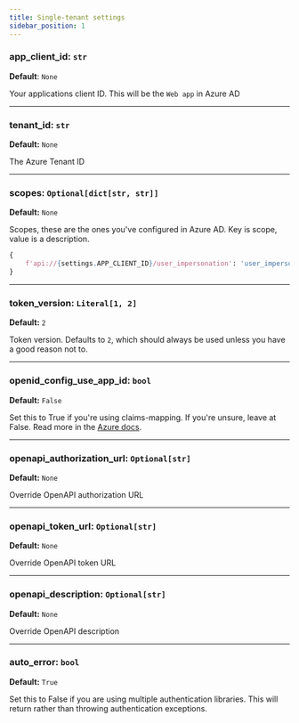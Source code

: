 ```yaml
---
title: Single-tenant settings
sidebar_position: 1
---
```


### app_client_id: `str`
**Default**: `None`

Your applications client ID. This will be the `Web app` in Azure AD

-----------------

### tenant_id: `str`
**Default:** `None`

The Azure Tenant ID

-----------------

### scopes: `Optional[dict[str, str]]`
**Default:** `None`

Scopes, these are the ones you've configured in Azure AD. Key is scope, value is a description.

```python
{
    f'api://{settings.APP_CLIENT_ID}/user_impersonation': 'user_impersonation',
}
```

-----------------

### token_version: `Literal[1, 2]`
**Default:** `2`

Token version. Defaults to `2`, which should always be used unless you have a good reason not to.

-----------------

### openid_config_use_app_id: `bool`
**Default:** `False`

Set this to True if you're using claims-mapping. If you're unsure, leave at False. Read more in the
[Azure docs](https://docs.microsoft.com/en-us/azure/active-directory/develop/v2-protocols-oidc#sample-response).

-----------------

### openapi_authorization_url: `Optional[str]`
**Default:** `None`

Override OpenAPI authorization URL

-----------------

### openapi_token_url: `Optional[str]`
**Default:** `None`

Override OpenAPI token URL

-----------------

### openapi_description: `Optional[str]`
**Default:** `None`

Override OpenAPI description

-----------------

### auto_error: `bool`
**Default:** `True`

Set this to False if you are using multiple authentication libraries.  This will return rather than
throwing authentication exceptions.
